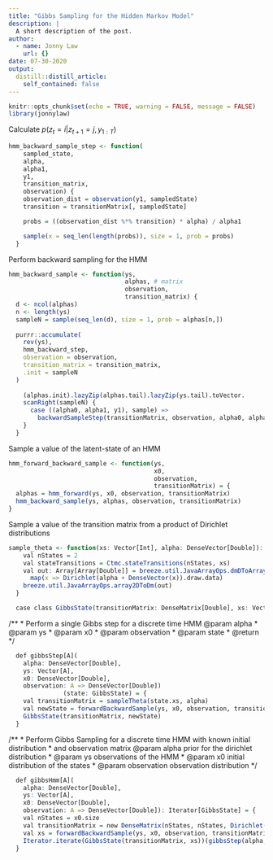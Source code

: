 ```yaml
---
title: "Gibbs Sampling for the Hidden Markov Model"
description: |
  A short description of the post.
author:
  - name: Jonny Law
    url: {}
date: 07-30-2020
output:
  distill::distill_article:
    self_contained: false
---
```


```r
knitr::opts_chunk$set(echo = TRUE, warning = FALSE, message = FALSE)
library(jonnylaw)
```

Calculate $p(z_t = i | z_{t+1} = j, y_{1:T})$

```r
hmm_backward_sample_step <- function(
    sampled_state,
    alpha,
    alpha1,
    y1,
    transition_matrix,
    observation) {
    observation_dist = observation(y1, sampledState)
    transition = transitionMatrix[, sampledState]

    probs = ((observation_dist %*% transition) * alpha) / alpha1

    sample(x = seq_len(length(probs)), size = 1, prob = probs)
  }
```

Perform backward sampling for the HMM

```r
hmm_backward_sample <- function(ys,
                                alphas, # matrix
                                observation,
                                transition_matrix) {
  d <- ncol(alphas)
  n <- length(ys)
  sampleN = sample(seq_len(d), size = 1, prob = alphas[n,])
  
  purrr::accumulate(
    rev(ys),
    hmm_backward_step,
    observation = observation, 
    transition_matrix = transition_matrix, 
    .init = sampleN
  )
    
    (alphas.init).lazyZip(alphas.tail).lazyZip(ys.tail).toVector.
    scanRight(sampleN) {
      case ((alpha0, alpha1, y1), sample) =>
        backwardSampleStep(transitionMatrix, observation, alpha0, alpha1, y1, sample)
    }
  }
```

Sample a value of the latent-state of an HMM

```r
hmm_forward_backward_sample <- function(ys,
                                        x0,
                                        observation,
                                        transitionMatrix) = {
  alphas = hmm_forward(ys, x0, observation, transitionMatrix)
  hmm_backward_sample(ys, alphas, observation, transitionMatrix)
}
```

Sample a value of the transition matrix from a product of Dirichlet distributions

```r
sample_theta <- function(xs: Vector[Int], alpha: DenseVector[Double]): DenseMatrix[Double] = {
    val nStates = 2
    val stateTransitions = Ctmc.stateTransitions(nStates, xs)
    val out: Array[Array[Double]] = breeze.util.JavaArrayOps.dmDToArray2(stateTransitions).
      map(x => Dirichlet(alpha + DenseVector(x)).draw.data)
    breeze.util.JavaArrayOps.array2DToDm(out)
  }

  case class GibbsState(transitionMatrix: DenseMatrix[Double], xs: Vector[Int])
```
  /**
   * Perform a single Gibbs step for a discrete time HMM
   *
   * @param alpha
   * @param ys
   * @param x0
   * @param observation
   * @param state
   * @return
   */
    
```r
  def gibbsStep[A](
    alpha: DenseVector[Double],
    ys: Vector[A],
    x0: DenseVector[Double],
    observation: A => DenseVector[Double])
               (state: GibbsState) = {
    val transitionMatrix = sampleTheta(state.xs, alpha)
    val newState = forwardBackwardSample(ys, x0, observation, transitionMatrix)
    GibbsState(transitionMatrix, newState)
  }
```

  /**
   * Perform Gibbs Sampling for a discrete time HMM with known initial distribution
   * and observation matrix
   *
   * @param alpha prior for the dirichlet distribution
   * @param ys observations of the HMM
   * @param x0 initial distribution of the states
   * @param observation observation distribution
   */
    
```r
  def gibbsHmm[A](
    alpha: DenseVector[Double],
    ys: Vector[A],
    x0: DenseVector[Double],
    observation: A => DenseVector[Double]): Iterator[GibbsState] = {
    val nStates = x0.size
    val transitionMatrix = new DenseMatrix(nStates, nStates, Dirichlet(alpha).sample(nStates).toArray.flatMap(_.data))
    val xs = forwardBackwardSample(ys, x0, observation, transitionMatrix)
    Iterator.iterate(GibbsState(transitionMatrix, xs))(gibbsStep(alpha, ys, x0, observation))
  }
```

